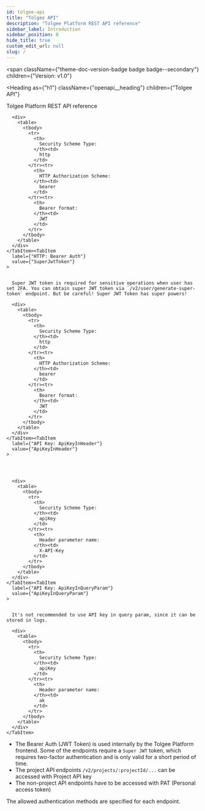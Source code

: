 ```yaml
---
id: tolgee-api
title: "Tolgee API"
description: "Tolgee Platform REST API reference"
sidebar_label: Introduction
sidebar_position: 0
hide_title: true
custom_edit_url: null
slug: /
---
```



<span
  className={"theme-doc-version-badge badge badge--secondary"}
  children={"Version: v1.0"}
>
</span>

<Heading
  as={"h1"}
  className={"openapi__heading"}
  children={"Tolgee API"}
>
</Heading>



Tolgee Platform REST API reference

<div
  style={{"marginBottom":"2rem"}}
>
  <Heading
    id={"authentication"}
    as={"h2"}
    className={"openapi-tabs__heading"}
    children={"Authentication"}
  >
  </Heading><SchemaTabs
    className={"openapi-tabs__security-schemes"}
  >
    <TabItem
      label={"HTTP: Bearer Auth"}
      value={"JwtToken"}
    >
      
      
      
      
      <div>
        <table>
          <tbody>
            <tr>
              <th>
                Security Scheme Type:
              </th><td>
                http
              </td>
            </tr><tr>
              <th>
                HTTP Authorization Scheme:
              </th><td>
                bearer
              </td>
            </tr><tr>
              <th>
                Bearer format:
              </th><td>
                JWT
              </td>
            </tr>
          </tbody>
        </table>
      </div>
    </TabItem><TabItem
      label={"HTTP: Bearer Auth"}
      value={"SuperJwtToken"}
    >
      
      
      Super JWT token is required for sensitive operations when user has set 2FA. You can obtain super JWT token via `/v2/user/generate-super-token` endpoint. But be careful! Super JWT Token has super powers!
      
      <div>
        <table>
          <tbody>
            <tr>
              <th>
                Security Scheme Type:
              </th><td>
                http
              </td>
            </tr><tr>
              <th>
                HTTP Authorization Scheme:
              </th><td>
                bearer
              </td>
            </tr><tr>
              <th>
                Bearer format:
              </th><td>
                JWT
              </td>
            </tr>
          </tbody>
        </table>
      </div>
    </TabItem><TabItem
      label={"API Key: ApiKeyInHeader"}
      value={"ApiKeyInHeader"}
    >
      
      
      
      
      <div>
        <table>
          <tbody>
            <tr>
              <th>
                Security Scheme Type:
              </th><td>
                apiKey
              </td>
            </tr><tr>
              <th>
                Header parameter name:
              </th><td>
                X-API-Key
              </td>
            </tr>
          </tbody>
        </table>
      </div>
    </TabItem><TabItem
      label={"API Key: ApiKeyInQueryParam"}
      value={"ApiKeyInQueryParam"}
    >
      
      
      It's not recommended to use API key in query param, since it can be stored in logs.
      
      <div>
        <table>
          <tbody>
            <tr>
              <th>
                Security Scheme Type:
              </th><td>
                apiKey
              </td>
            </tr><tr>
              <th>
                Header parameter name:
              </th><td>
                ak
              </td>
            </tr>
          </tbody>
        </table>
      </div>
    </TabItem>
  </SchemaTabs>
</div>
      

 - The Bearer Auth (JWT Token) is used internally by the Tolgee Platform frontend. Some of the endpoints require a `Super JWT`
token, which requires two-factor authentication and is only valid for a short period of time.
 - The project API endpoints `/v2/projects/:projectId/...` can be accessed with Project API key
 - The non-project API endpoints have to be accessed with PAT (Personal access token)

The allowed authentication methods are specified for each endpoint.
